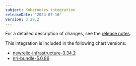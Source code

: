 ```yaml
---
subject: Kubernetes integration
releaseDate: '2024-07-16'
version: 3.29.2
---
```


For a detailed description of changes, see the [release notes](https://github.com/newrelic/nri-kubernetes/releases/tag/v3.29.2).

This integration is included in the following chart versions:

* [newrelic-infrastructure-3.34.2](https://github.com/newrelic/nri-kubernetes/releases/tag/newrelic-infrastructure-3.34.2)
* [nri-bundle-5.0.86](https://github.com/newrelic/helm-charts/releases/tag/nri-bundle-5.0.86)
